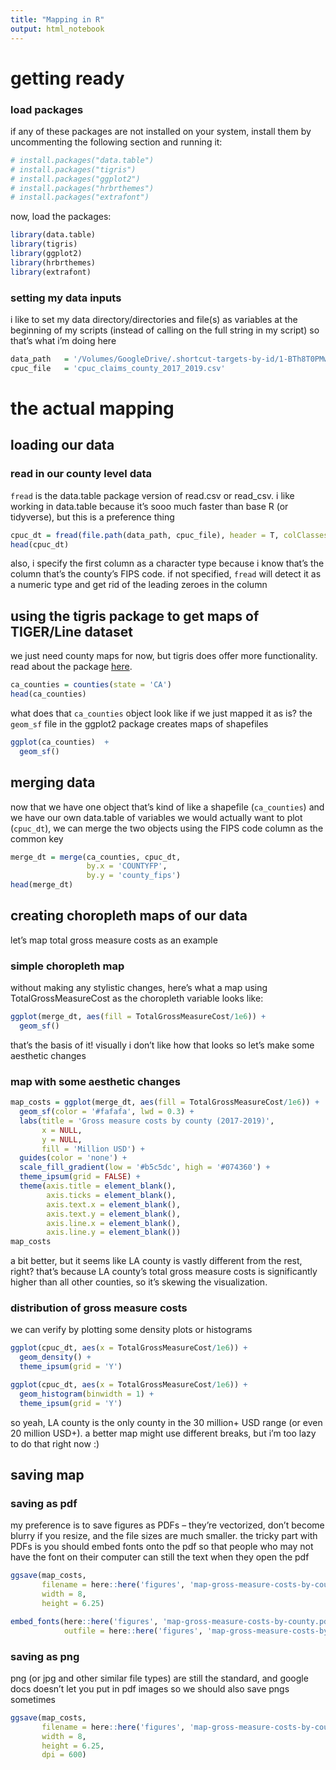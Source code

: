 ```yaml
---
title: "Mapping in R"
output: html_notebook
---
```


# getting ready

### load packages
if any of these packages are not installed on your system, install them by uncommenting the following section and running it:
```r
# install.packages("data.table")
# install.packages("tigris")
# install.packages("ggplot2")
# install.packages("hrbrthemes")
# install.packages("extrafont")
```

now, load the packages:
```r
library(data.table)
library(tigris)
library(ggplot2)
library(hrbrthemes)
library(extrafont)
```

### setting my data inputs
i like to set my data directory/directories and file(s) as variables at the beginning of my scripts (instead of calling on the full string in my script) so that's what i'm doing here
```r
data_path   = '/Volumes/GoogleDrive/.shortcut-targets-by-id/1-BTh8T0PMwHDs3KZ9V--KPrNWRUgRxvV/2020_CAEECC_Public_Sector_Underserved/data/processed'
cpuc_file   = 'cpuc_claims_county_2017_2019.csv'
```

# the actual mapping

## loading our data

### read in our county level data
``fread`` is the data.table package version of read.csv or read_csv. i like working in data.table because it's sooo much faster than base R (or tidyverse), but this is a preference thing
```r
cpuc_dt = fread(file.path(data_path, cpuc_file), header = T, colClasses = c('character', rep(NA, 10)))
head(cpuc_dt)
```
also, i specify the first column as a character type because i know that's the column that's the county's FIPS code. if not specified, ``fread`` will detect it as a numeric type and get rid of the leading zeroes in the column

## using the tigris package to get maps of TIGER/Line dataset

we just need county maps for now, but tigris does offer more functionality. read about the package [here](https://github.com/walkerke/tigris).
```r
ca_counties = counties(state = 'CA')
head(ca_counties)
```

what does that ``ca_counties`` object look like if we just mapped it as is?
the ``geom_sf`` file in the ggplot2 package creates maps of shapefiles
```r
ggplot(ca_counties)  + 
  geom_sf()
```

## merging data

now that we have one object that's kind of like a shapefile (``ca_counties``) and we have our own data.table of variables we would actually want to plot (``cpuc_dt``), we can merge the two objects using the FIPS code column as the common key

```r
merge_dt = merge(ca_counties, cpuc_dt,
                 by.x = 'COUNTYFP',
                 by.y = 'county_fips')
head(merge_dt)
```

## creating choropleth maps of our data
let's map total gross measure costs as an example

### simple choropleth map

without making any stylistic changes, here's what a map using TotalGrossMeasureCost as the choropleth variable looks like:
```r
ggplot(merge_dt, aes(fill = TotalGrossMeasureCost/1e6)) +
  geom_sf()
```

that's the basis of it! visually i don't like how that looks so let's make some aesthetic changes

### map with some aesthetic changes
```r
map_costs = ggplot(merge_dt, aes(fill = TotalGrossMeasureCost/1e6)) +
  geom_sf(color = '#fafafa', lwd = 0.3) +
  labs(title = 'Gross measure costs by county (2017-2019)',
       x = NULL,
       y = NULL, 
       fill = 'Million USD') +
  guides(color = 'none') +
  scale_fill_gradient(low = '#b5c5dc', high = '#074360') +
  theme_ipsum(grid = FALSE) +
  theme(axis.title = element_blank(),
        axis.ticks = element_blank(),
        axis.text.x = element_blank(),
        axis.text.y = element_blank(),
        axis.line.x = element_blank(),
        axis.line.y = element_blank())
map_costs
```
a bit better, but it seems like LA county is vastly different from the rest, right? that's because LA county's total gross measure costs is significantly higher than all other counties, so it's skewing the visualization.

### distribution of gross measure costs

we can verify by plotting some density plots or histograms
```r
ggplot(cpuc_dt, aes(x = TotalGrossMeasureCost/1e6)) +
  geom_density() +
  theme_ipsum(grid = 'Y')
```

```r
ggplot(cpuc_dt, aes(x = TotalGrossMeasureCost/1e6)) +
  geom_histogram(binwidth = 1) +
  theme_ipsum(grid = 'Y')
```
so yeah, LA county is the only county in the 30 million+ USD range (or even 20 million USD+). a better map might use different breaks, but i'm too lazy to do that right now :)  

## saving map

### saving as pdf

my preference is to save figures as PDFs -- they're vectorized, don't become blurry if you resize, and the file sizes are much smaller. the tricky part with PDFs is you should embed fonts onto the pdf so that people who may not have the font on their computer can still the text when they open the pdf
```r
ggsave(map_costs, 
       filename = here::here('figures', 'map-gross-measure-costs-by-county.pdf'), 
       width = 8, 
       height = 6.25)

embed_fonts(here::here('figures', 'map-gross-measure-costs-by-county.pdf'),
            outfile = here::here('figures', 'map-gross-measure-costs-by-county.pdf'))
```

### saving as png
png (or jpg and other similar file types) are still the standard, and google docs doesn't let you put in pdf images so we should also save pngs sometimes
```r
ggsave(map_costs, 
       filename = here::here('figures', 'map-gross-measure-costs-by-county.png'), 
       width = 8, 
       height = 6.25,
       dpi = 600)
```

